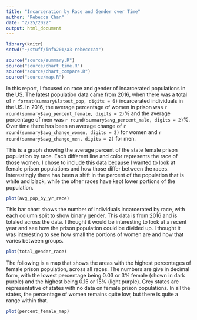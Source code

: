 ```yaml
---
title: "Incarceration by Race and Gender over Time"
author: "Rebecca Chan"
date: "2/25/2022"
output: html_document
---
```


```r

library(knitr)
setwd("~/stuff/info201/a3-rebecccaa")

source("source/summary.R")
source("source/chart_time.R")
source("source/chart_compare.R")
source("source/map.R")
```

In this report, I focused on race and gender of incarcerated populations in the US. The latest population data came from 2016, when there was a total of `r format(summary$latest_pop, digits = 6)` incarcerated individuals in the US. In 2016, the average percentage of women in prison was `r round(summary$avg_percent_female, digits = 2)`% and the average percentage of men was `r round(summary$avg_percent_male, digits = 2)`%. Over time there has been an average change of `r round(summary$avg_change_women, digits = 2)` for women and `r round(summary$avg_change_men, digits = 2)` for men.  

This is a graph showing the average percent of the state female prison population by race. Each different line and color represents the race of those women. I chose to include this data because I wanted to look at female prison populations and how those differ between the races. Interestingly there has been a shift in the percent of the population that is white and black, while the other races have kept lower portions of the population.

```r
plot(avg_pop_by_yr_race)
```

This bar chart shows the number of individuals incarcerated by race, with each column split to show binary gender. This data is from 2016 and is totaled across the data. I thought it would be interesting to look at a recent year and see how the prison population could be divided up. I thought it was interesting to see how small the portions of women are and how that varies between groups.

```r
plot(total_gender_race)
```

The following is a map that shows the areas with the highest percentages of female prison population, across all races. The numbers are give in decimal form, with the lowest percentage being 0.03 or 3% female (shown in dark purple) and the highest being 0.15 or 15% (light purple). Grey states are representative of states with no data on female prison populations. In all the states, the percentage of women remains quite low, but there is quite a range within that.

```r
plot(percent_female_map)
```